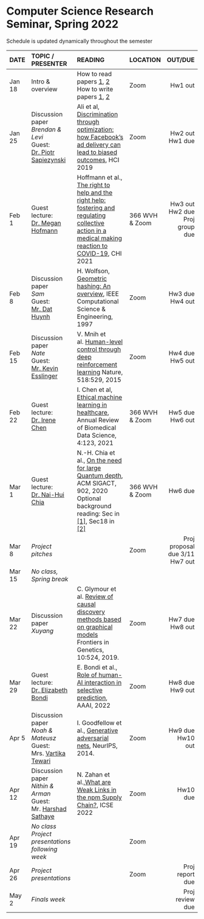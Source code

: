 <h1> Computer Science Research Seminar, Spring 2022 </h1>
Schedule is updated dynamically throughout the semester
</br>

<font size="3">

| DATE        | TOPIC / PRESENTER |READING           |LOCATION |      OUT/DUE |
| ------   |:------------------|:---------------------------------|:------| --------:| 
| Jan 18 | Intro & overview |  How to read papers [1](https://dl.acm.org/citation.cfm?id=1595493), [2](https://dl.acm.org/citation.cfm?id=1273458)<br>How to write papers [1](https://homes.cs.washington.edu/~mernst/advice/write-technical-paper.html), [2](https://www.nature.com/articles/d41586-019-02918-5)       | Zoom |  Hw1 out | 
| Jan 25 | Discussion paper</br> *Brendan & Levi*</br>Guest: [Dr. Piotr Sapiezynski](https://www.khoury.northeastern.edu/people/piotr-sapiezynski/) |  Ali et al, [Discrimination through optimization: how Facebook's ad delivery can lead to biased outcomes](https://dl.acm.org/doi/abs/10.1145/3359301), HCI 2019          | Zoom       |  Hw2 out</br>Hw1 due | 
| Feb 1  | Guest lecture:</br>[Dr. Megan Hofmann](https://www.megan-hofmann.com) |  Hoffmann et al., [The right to help and the right help: fostering and regulating collective action in a medical making reaction to COVID-19](https://dl.acm.org/doi/10.1145/3411764.3445707), CHI 2021   |  366 WVH</br>& Zoom  |  Hw3 out</br>Hw2 due</br>Proj group due |
| Feb 8  | Discussion paper</br> *Sam*</br>Guest: [Mr. Dat Huynh](https://hbdat.github.io/) | H. Wolfson, [Geometric hashing: An overview](http://graphics.stanford.edu/courses/cs164-10-spring/Handouts/paper_geohash.pdf), IEEE Computational Science & Engineering, 1997          |   Zoom         |  Hw3 due</br>Hw4 out        | 
| Feb 15 | Discussion paper</br>*Nate*</br>Guest: [Mr. Kevin Esslinger](https://kevslinger.github.io/)  | V. Mnih et al. [Human-level control through deep reinforcement learning](https://web.stanford.edu/class/psych209/Readings/MnihEtAlHassibis15NatureControlDeepRL.pdf) Nature, 518:529, 2015 |  Zoom          | Hw4 due</br>Hw5 out |
| Feb 22 | Guest lecture:</br>[Dr. Irene Chen](https://irenechen.net/) | I. Chen et al, [Ethical machine learning in healthcare](https://www.annualreviews.org/doi/10.1146/annurev-biodatasci-092820-114757), Annual Review of Biomedical Data Science, 4:123, 2021 |  366 WVH</br>& Zoom | Hw5 due</br>Hw6 out |
| Mar 1  |  Guest lecture:</br>[Dr. Nai-Hui Chia](https://sites.google.com/view/naihuichia)   |  N.-H. Chia et al., [On the need for large Quantum depth](https://dl.acm.org/doi/abs/10.1145/3357713.3384291), ACM SIGACT, 902, 2020 </br>Optional background reading: Sec in [[1]](https://homepages.cwi.nl/~rdewolf/qcnotes.pdf), Sec18 in [[2]](https://www.scottaaronson.com/qclec.pdf) |  366 WVH</br>& Zoom  | Hw6 due |
| Mar 8  | *Project pitches* |            | Zoom  | Proj proposal due 3/11 </br>Hw7 out  |
| Mar 15 | *No class, Spring break* |    |            |          |
| Mar 22 | Discussion paper</br>*Xuyang*  | C. Glymour et al. [Review of causal discovery methods based on graphical models](https://www.frontiersin.org/articles/10.3389/fgene.2019.00524/full) Frontiers in Genetics, 10:524, 2019.           |   Zoom         | Hw7 due</br>Hw8 out         |
| Mar 29 |   Guest lecture:</br>[Dr. Elizabeth Bondi](https://sites.google.com/view/elizabethbondi)               |   E. Bondi et al., [Role of human-AI interaction in selective prediction](https://arxiv.org/abs/2112.06751), AAAI, 2022 |      Zoom      |   Hw8 due</br>Hw9 out       |
| Apr 5  |  Discussion paper</br>*Noah & Mateusz*</br>Guest: Mrs. [Vartika Tewari](https://www.khoury.northeastern.edu/people/vartika-tewari/) | I. Goodfellow et al., [Generative adversarial nets](https://proceedings.neurips.cc/paper/2014/file/5ca3e9b122f61f8f06494c97b1afccf3-Paper.pdf), NeurIPS, 2014. |  Zoom |  Hw9 due</br>Hw10 out  |
| Apr 12 | Discussion paper</br>*Nithin & Arman*</br>Guest: Mr. [Harshad Sathaye](https://harshadsathaye.com/)  |      N. Zahan et al.,[What are Weak Links in the npm Supply Chain?](https://arxiv.org/abs/2112.10165), ICSE 2022  |  Zoom  | Hw10 due  |
| Apr 19 | *No class</br>Project presentations following week*  |    |  Zoom |  |
| Apr 26 | *Project presentations*  |    |  Zoom | Proj report due |
| May 2  | *Finals week* |            |            | Proj review due |
</font>






